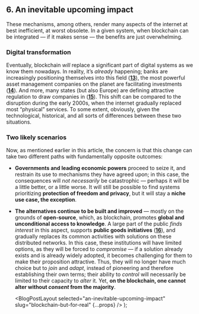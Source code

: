 
## 6. An inevitable upcoming impact

These mechanisms, among others, render many aspects of the internet at best inefficient, at worst obsolete. In a given system, when blockchain can be integrated — if it makes sense — the benefits are just overwhelming.

### Digital transformation

Eventually, blockchain _will_ replace a significant part of digital systems as we know them nowadays. In reality, it’s _already_ happening; banks are increasingly positioning themselves into this field ([**13**](https://www.bsc.news/post/australias-anz-bank-dives-into-blockchain-with-chainlink-partnership)), the most powerful asset management companies on the planet are facilitating investments ([**14**](https://medium.com/@BMaxi/blackrocks-bitcoin-etf-a-game-changer-for-institutional-investors-4bb6d092d147)). And more, many states (but also Europe) are defining attractive regulation to draw companies in ([**15**](https://www.whitecase.com/insight-alert/mica-regulation-new-regulatory-framework-crypto-assets-issuers-and-crypto-asset)). This shift can be compared to the disruption during the early 2000s, when the internet gradually replaced most “physical” services. To some extent, obviously, given the technological, historical, and all sorts of differences between these two situations.

### Two likely scenarios

Now, as mentioned earlier in this article, the concern is that this change can take two different paths with fundamentally opposite outcomes:

- **Governments and leading economic powers** proceed to seize it, and restrain its use to mechanisms they have agreed upon; in this case, the consequences will _not necessarily_ be catastrophic — perhaps it will be a little better, or a little worse. It will still be possible to find systems prioritizing **protection of freedom and privacy**, but it will stay a **niche use case, the exception**.

- **The alternatives continue to be built and improved** — mostly on the grounds of **open-source**, which, as blockchain, promotes **global and unconditional access to knowledge**. A large part of the public _finds interest_ in this aspect, supports **public goods initiatives** ([**16**](https://grants.gitcoin.co/)), and gradually replaces its common activities with solutions on these distributed networks. In this case, these institutions will have limited options, as they will be forced to _compromise_ — if a solution already exists and is already widely adopted, it becomes challenging for them to make their proposition attractive. Thus, they will no longer have much choice but to _join_ and _adapt_, instead of pioneering and therefore establishing their own terms; their ability to _control_ will necessarily be limited to their capacity to _alter_ it. Yet, **on the blockchain, one cannot alter without _consent_ from the majority**.

  <BlogPostLayout
    selected="an-inevitable-upcoming-impact"
    slug="blockchain-but-for-real"
    {...props}
  />
);
